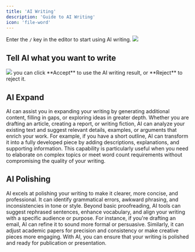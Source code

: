 ```yaml
---
title: 'AI Writing'
description: 'Guide to AI Writing'
icon: 'file-word'
---
```



Enter the `/` key in the editor to start using AI writing.
<img className="rounded-2xl" src="/images/2024-11-30-10-37-25.png" />

## Tell AI what you want to write
<img className="rounded-2xl" src="/images/2024-11-30-10-38-12.png" />
you can click **Accept** to use the AI writing result, or **Reject** to reject it.


## AI Expand
AI can assist you in expanding your writing by generating additional content, filling in gaps, or exploring ideas in greater depth. Whether you are drafting an article, creating a report, or writing fiction, AI can analyze your existing text and suggest relevant details, examples, or arguments that enrich your work. For example, if you have a short outline, AI can transform it into a fully developed piece by adding descriptions, explanations, and supporting information. This capability is particularly useful when you need to elaborate on complex topics or meet word count requirements without compromising the quality of your writing.

## AI Polishing
AI excels at polishing your writing to make it clearer, more concise, and professional. It can identify grammatical errors, awkward phrasing, and inconsistencies in tone or style. Beyond basic proofreading, AI tools can suggest rephrased sentences, enhance vocabulary, and align your writing with a specific audience or purpose. For instance, if you're drafting an email, AI can refine it to sound more formal or persuasive. Similarly, it can adjust academic papers for precision and consistency or make creative pieces more engaging. With AI, you can ensure that your writing is polished and ready for publication or presentation.